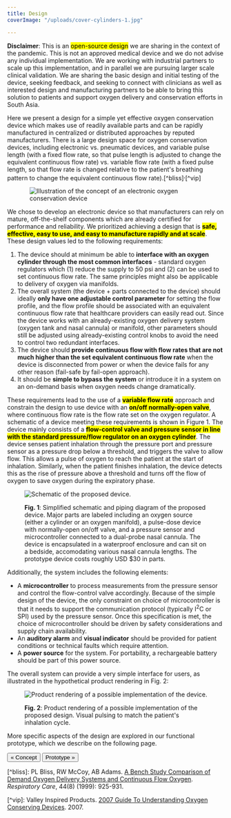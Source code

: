 ```yaml
---
title: Design
coverImage: "/uploads/cover-cylinders-1.jpg"

---
```


**Disclaimer**: This is an <mark>open-source design</mark> we are sharing in the context of the pandemic. This is not an approved medical device and we do not advise any individual implementation. We are working with industrial partners to scale up this implementation, and in parallel we are pursuing larger scale clinical validation. We are sharing the basic design and initial testing of the device, seeking feedback, and seeking to connect with clinicians as well as interested design and manufacturing partners to be able to bring this solution to patients and support oxygen delivery and conservation efforts in South Asia.

Here we present a design for a simple yet effective oxygen conservation device which makes use of readily available parts and can be rapidly manufactured in centralized or distributed approaches by reputed manufacturers. There is a large design space for oxygen conservation devices, including electronic vs. pneumatic devices, and variable pulse length (with a fixed flow rate, so that pulse length is adjusted to change the equivalent continuous flow rate) vs. variable flow rate (with a fixed pulse length, so that flow rate is changed relative to the patient's breathing pattern to change the equivalent continuous flow rate).\[^bliss\]<sup>,</sup>\[^vip\]

<div style="width: 100%"> <div style="max-width: 400px; margin-left: auto; margin-right: auto">

![Illustration of the concept of an electronic oxygen conservation device](/uploads/diagram-device.png)

</div> </div>

We chose to develop an electronic device so that manufacturers can rely on mature, off-the-shelf components which are already certified for performance and reliability. We prioritized achieving a design that is <mark><b>safe, effective, easy to use, and easy to manufacture rapidly and at scale</b></mark>. These design values led to the following requirements:

1. The device should at minimum be able to <b>interface with an oxygen cylinder through the most common interfaces</b> - standard oxygen regulators which (1) reduce the supply to 50 psi and (2) can be used to set continuous flow rate. The same principles might also be applicable to delivery of oxygen via manifolds.
2. The overall system (the device + parts connected to the device) should ideally <b>only have one adjustable control parameter</b> for setting the flow profile, and the flow profile should be associated with an equivalent continuous flow rate that healthcare providers can easily read out. Since the device works with an already-existing oxygen delivery system (oxygen tank and nasal cannula) or manifold, other parameters should still be adjusted using already-existing control knobs to avoid the need to control two redundant interfaces.
3. The device should <b>provide continuous flow with flow rates that are not much higher than the set equivalent continuous flow rate</b> when the device is disconnected from power or when the device fails for any other reason (fail-safe by fail-open approach).
4. It should be <b>simple to bypass the system</b> or introduce it in a system on an on-demand basis when oxygen needs change dramatically.

These requirements lead to the use of a <mark><b>variable flow rate</b></mark> approach and constrain the design to use device with an <mark><b>on/off normally-open valve</b></mark>, where continuous flow rate is the flow rate set on the oxygen regulator. A schematic of a device meeting these requirements is shown in Figure 1. The device mainly consists of a <mark><b>flow-control valve and pressure sensor in line with the standard pressure/flow regulator on an oxygen cylinder</b></mark>. The device senses patient inhalation through the pressure port and pressure sensor as a pressure drop below a threshold, and triggers the valve to allow flow. This allows a pulse of oxygen to reach the patient at the start of inhalation. Similarly, when the patient finishes inhalation, the device detects this as the rise of pressure above a threshold and turns off the flow of oxygen to save oxygen during the expiratory phase.

<figure>

![Schematic of the proposed device.](/uploads/overall-schematic.jpg)

<figcaption>

**Fig. 1**: Simplified schematic and piping diagram of the proposed device. Major parts are labeled including an oxygen source (either a cylinder or an oxygen manifold), a pulse-dose device with normally-open on/off valve, and a pressure sensor and microcontroller connected to a dual-probe nasal cannula. The device is encapsulated in a waterproof enclosure and can sit on a bedside, accomodating various nasal cannula lengths. The prototype device costs roughly USD $30 in parts.

</figcaption>
</figure>

Additionally, the system includes the following elements:

* A <b>microcontroller</b> to process measurements from the pressure sensor and control the flow-control valve accordingly. Because of the simple design of the device, the only constraint on choice of microcontroller is that it needs to support the communication protocol (typically I<sup>2</sup>C or SPI) used by the pressure sensor. Once this specification is met, the choice of microcontroller should be driven by safety considerations and supply chain availability.
* An <b>auditory alarm</b> and <b>visual indicator</b> should be provided for patient conditions or technical faults which require attention.
* A <b>power source</b> for the system. For portability, a rechargeable battery should be part of this power source.

The overall system can provide a very simple interface for users, as illustrated in the hypothetical product rendering in Fig. 2:

<figure>

![Product rendering of a possible implementation of the device.](/uploads/product-render.gif)

<figcaption>

**Fig. 2**: Product rendering of a possible implementation of the proposed design. Visual pulsing to match the patient's inhalation cycle.

</figcaption>
</figure>

More specific aspects of the design are explored in our functional prototype, which we describe on the following page.

[<Button>« Concept</Button>](concept) [<Button>Prototype »</Button>](prototype)

\[^bliss\]: PL Bliss, RW McCoy, AB Adams. [A Bench Study Comparison of Demand Oxygen Delivery Systems and Continuous Flow Oxygen](https://www.oxypoint.eu/sites/default/files/content-files/TECH%201%20-%20Comparison%20of%20Demand%20Oxygen%20Delivery%20Systems%20and%20Continuous%20Flow%20Oxygen.pdf). _Respiratory Care_, 44(8) (1999): 925-931.

\[^vip\]: Valley Inspired Products. [2007 Guide To Understanding Oxygen Conserving Devices](http://www.inspiredrc.com/images/documents/OCD2007.pdf). 2007.